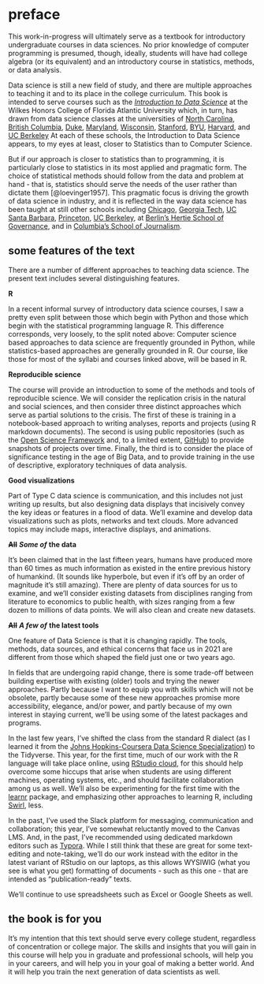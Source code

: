 # preface {.unnumbered}

This work-in-progress will ultimately serve as a textbook for introductory undergraduate courses in data sciences. No prior knowledge of computer programming is presumed, though, ideally, students will have had college algebra (or its equivalent) and an introductory course in statistics, methods, or data analysis.

Data science is still a new field of study, and there are multiple approaches to teaching it and to its place in the college curriculum. This book is intended to serve courses such as the [*Introduction to Data Science*](https://kevinlanning.github.io/DataSciSpring2020/) at the Wilkes Honors College of Florida Atlantic University which, in turn, has drawn from data science classes at the universities of [North Carolina](https://idc9.github.io/stor390/), [British Columbia](https://stat545.com/), [Duke](http://www2.stat.duke.edu/courses/Fall18/sta112.01/), [Maryland](http://www.hcbravo.org/IntroDataSci/calendar/), [Wisconsin](http://pages.stat.wisc.edu/~yandell/R_for_data_sciences/syllabus.html), [Stanford](https://github.com/dcl-2017-04/curriculum), [BYU](https://byuistats.github.io/M335/syllabus.html), [Harvard](http://datasciencelabs.github.io/), and [UC Berkeley](http://www.gastonsanchez.com/stat259/) At each of these schools, the Introduction to Data Science appears, to my eyes at least, closer to Statistics than to Computer Science.

But if our approach is closer to statistics than to programming, it is particularly close to statistics in its most applied and pragmatic form. The choice of statistical methods should follow from the data and problem at hand - that is, statistics should serve the needs of the user rather than dictate them [@loevinger1957]. This pragmatic focus is driving the growth of data science in industry, and it is reflected in the way data science has been taught at still other schools including [Chicago](https://github.com/UC-MACSS/persp-analysis), [Georgia Tech](https://github.com/jacobeisenstein/gt-css-class), [UC Santa Barbara](https://github.com/raviolli77/dataScience-UCSBProjectGroup-Syllabus), [Princeton](http://www.princeton.edu/~mjs3/soc596_f2016/), [UC Berkeley](https://github.com/rochelleterman/PS239T), at [Berlin's Hertie School of Governance](https://github.com/HertieDataScience/SyllabusAndLectures), and in [Columbia's School of Journalism](https://github.com/tommeagher/data1-fall2015).

## some features of the text {.unnumbered}

There are a number of different approaches to teaching data science. The present text includes several distinguishing features.

**R**

In a recent informal survey of introductory data science courses, I saw a pretty even split between those which begin with Python and those which begin with the statistical programming language R. This difference corresponds, very loosely, to the split noted above: Computer science based approaches to data science are frequently grounded in Python, while statistics-based approaches are generally grounded in R. Our course, like those for most of the syllabi and courses linked above, will be based in R.

**Reproducible science**

The course will provide an introduction to some of the methods and tools of reproducible science. We will consider the replication crisis in the natural and social sciences, and then consider three distinct approaches which serve as partial solutions to the crisis. The first of these is training in a notebook-based approach to writing analyses, reports and projects (using R markdown documents). The second is using public repositories (such as the [Open Science Framework](https://osf.io/) and, to a limited extent, [GitHub](https://github.com/)) to provide snapshots of projects over time. Finally, the third is to consider the place of significance testing in the age of Big Data, and to provide training in the use of descriptive, exploratory techniques of data analysis.

**Good visualizations**

Part of Type C data science is communication, and this includes not just writing up results, but also designing data displays that incisively convey the key ideas or features in a flood of data. We'll examine and develop data visualizations such as plots, networks and text clouds. More advanced topics may include maps, interactive displays, and animations.

~~**All**~~ ***Some of*** **the data**

It's been claimed that in the last fifteen years, humans have produced more than 60 times as much information as existed in the entire previous history of humankind. (It sounds like hyperbole, but even if it's off by an order of magnitude it's still amazing). There are plenty of data sources for us to examine, and we'll consider existing datasets from disciplines ranging from literature to economics to public health, with sizes ranging from a few dozen to millions of data points. We will also clean and create new datasets.

~~**All**~~ ***A few of*** **the latest tools**

One feature of Data Science is that it is changing rapidly. The tools, methods, data sources, and ethical concerns that face us in 2021 are different from those which shaped the field just one or two years ago.

In fields that are undergoing rapid change, there is some trade-off between building expertise with existing (older) tools and trying the newer approaches. Partly because I want to equip you with skills which will not be obsolete, partly because some of these new approaches promise more accessibility, elegance, and/or power, and partly because of my own interest in staying current, we'll be using some of the latest packages and programs.

In the last few years, I've shifted the class from the standard R dialect (as I learned it from the [Johns Hopkins-Coursera Data Science Specialization](https://www.coursera.org/specializations/jhu-data-science)) to the Tidyverse. This year, for the first time, much of our work with the R language will take place online, using [RStudio cloud](https://rstudio.cloud/), for this should help overcome some hiccups that arise when students are using different machines, operating systems, etc., and should facilitate collaboration among us as well. We'll also be experimenting for the first time with the [learnr](https://rstudio.github.io/learnr/) package, and emphasizing other approaches to learning R, including [Swirl](https://swirlstats.com/), less.

In the past, I've used the Slack platform for messaging, communication and collaboration; this year, I've somewhat reluctantly moved to the Canvas LMS. And, in the past, I've recommended using dedicated markdown editors such as [Typora](https://typora.io/). While I still think that these are great for some text-editing and note-taking, we'll do our work instead with the editor in the latest variant of RStudio on our laptops, as this allows WYSIWIG (what you see is what you get) formatting of documents - such as this one - that are intended as "publication-ready" texts.

We'll continue to use spreadsheets such as Excel or Google Sheets as well.

## the book is for you {.unnumbered}

It's my intention that this text should serve every college student, regardless of concentration or college major. The skills and insights that you will gain in this course will help you in graduate and professional schools, will help you in your careers, and will help you in your goal of making a better world. And it will help you train the next generation of data scientists as well.
